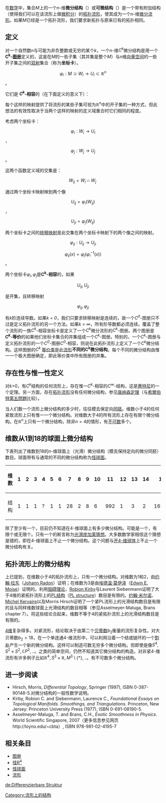 {{Link style|time=2015-12-11T06:12:16+00:00}}
在[[数学|数学]]中，集合''M''上的一个''n''-维'''微分结构'''（{{lang|en|differential structure}}）或'''可微结构'''（{{lang|en|differentiable structure}}）是一个带有附加结构（使得我们可以在该流形上做[[微积分|微积分]]）的[[拓扑流形|拓扑流形]]，使其成为一个''n''-维[[微分流形|微分流形]]。如果''M''已经是一个拓扑流形，我们要求新拓扑与原来已有的拓扑相同。

==定义==

对一个自然数''n''与可能为非负整数或无穷的某个''k''，一个''n''-维''C<sup>k</sup>''微分结构是用一个'''C<sup>k</sup>-[[图册_(拓扑学)|图册]]'''定义的，这是在''M''的一些子集（其并集是整个''M''）与''n''维[[向量空间|向量空间]]的一些开子集之间的[[双射|双射]]集合（称为'''坐标卡'''）。

:<math>\varphi_{i}: M\supset W_{i}\rightarrow U_{i}\subset\mathbb{R}^{n}</math>。

它们是 ''' ''C<sup>k</sup>''-相容'''的（在下面定义的意义下）：

每个这样的映射提供了将流形的某些子集可视为<math>\mathbb{R}^{n}</math>中的开子集的一种方式，但此想法的有效性取决于当两个这样的映射的定义域重合时它们相同的程度。

考虑两个坐标卡：

:<math>\varphi_{i}:W_{i}\rightarrow U_{i}</math>，
:<math>\varphi_{j}:W_{j}\rightarrow U_{j}</math>。

这两个函数定义域的交集是：

:<math>W_{ij}=W_{i}\cap W_{j}\;</math>

通过两个坐标卡映射映到两个像

:<math>U_{ij}=\varphi_{i}\left(W_{ij}\right)</math>，
:<math>U_{ji}=\varphi_{j}\left(W_{ij}\right)</math>

两个坐标卡之间的[[转移映射|转移映射]]是此交集在两个坐标卡映射下的两个像之间的映射。

:<math>\varphi_{ij}:U_{ij}\rightarrow U_{ji}</math>

:<math>\varphi_{ij}(x)=\varphi_{j}\left(\varphi_{i}^{-1}\left(x\right)\right)</math>。

两个坐标卡<math>\varphi_{i},\,\varphi_{j}</math>是'''C<sup>k</sup>-相容'''的，如果

:<math>U_{ij},\, U_{ji}</math>

是开集，且转移映射

:<math>\varphi_{ij},\,\varphi_{ji}</math>

有''k''阶连续导数。如果''k = 0''，我们只要求转移映射是连续的，故一个''C<sup>0</sup>''-图册只不过是定义拓扑流形的另一个方法。如果''k'' = ∞，所有阶导数都必须连续。覆盖了整个流形的一族''C<sup>k</sup>''-相容坐标卡是定义了一个''C<sup>k</sup>''微分流形的''C<sup>k</sup>''-图册。两个图册是 ''' ''C<sup>k</sup>''-等价'''的如果他们坐标卡集合的并集组成一个''C<sup>k</sup>''-图册。特别的，一个''C<sup>k</sup>''-图册与定义拓扑流形的一个''C<sup>0</sup>''-图册''C<sup>0</sup>''-相容，则说在此拓扑流形上定义了一个''C<sup>k</sup>''微分结构。这样图册的''C<sup>k</sup>'' [[等价类|等价类]]是此[[流形|流形]]'''不同的C<sup>k</sup>微分结构'''。每个不同的微分结构由惟一一个极大图册确定，即此等价类中所有图册的并集。 

==存在性与惟一性定义==

对''k''>0，有''C''<sup>''k''</sup>结构的任何流形上，存在惟一''C''<sup>''k''</sup>-相容的''C''<sup>∞</sup>-结构，这是[[哈斯勒·惠特尼|惠特尼]]的一个定理。另一方面，存在[[拓扑流形|拓扑流形]]没有任何微分结构，参见[[唐纳森定理|唐纳森定理]]（与[[希爾伯特第五問題|希爾伯特第五問題]]比较）。

当人们数一个流形上微分结构的多少时，往往模去保定向[[同胚|同胚]]。维数小于4的任何紧致流形上只有惟一一个微分结构。对维数大于4的所有流形上存在有限个微分结构。在<math>\mathbb{R}^{n}</math>上只有一个微分结构，除非<math>n = 4</math>的情形，有[[不可数|不可数]]多个。

==维数从1到18的球面上微分结构==

下表列出了维数到18的<math>n</math>-维球面上（光滑）微分结构（模去保持定向的微分同胚）数目。球面带有与通常的不同的微分结构称为[[怪球面|怪球面]]。

{| class="wikitable"
|-
! 维数
| 1 || 2 || 3 || 4 || 5 || 6 || 7 || 8 || 9 || 10 || 11 || 12 || 13 || 14 || 15 || 16 || 17 || 18 
|-
!结构
| 1 || 1 || 1 || ? || 1 || 1 || 28 || 2 || 8 || 6 || 992 || 1 || 3 || 2 || 16256 || 2 || 16 || 16
|}

除了至少有一个，目前仍不知道在4-维球面上有多少微分结构。可能是一个，有限个或无限个。只有一个的断言称为[[庞加莱猜想|光滑庞加莱猜想]]。大多数数学家相信这个猜想是错的，即在4-维球面上不止一个微分结构。这个问题与[[怪R4|开4-维球体]]上不止一个微分结构有关。

==拓扑流形上的微分结构==

上已提到，在维数小于4的拓扑流形上，只有一个微分结构。对维数为1和2，由[[约翰·拉东|约翰·拉东]]（[[:en:Johann_Radon|Johann Radon]]）证明；在维数为3是由[[埃德温·莫伊泽|埃德温·莫伊泽]]（[[:en:Edwin_E._Moise|Edwin E. Moise]]）证明的。利用[[阻碍理论|阻碍理论]]，[[:en:Robion_Kirby|Robion Kirby]]与Laurent Siebenmann证明了大于4维的紧拓扑流形上的[[PL结构|PL结构]]（[[:en:PL_structure|PL structure]]）数目是有限的。[[约翰·米尔诺|约翰·米尔诺]]、[[:en:Michel_Kervaire|Michel Kervaire]]以及Morris Hirsch证明了一个紧PL流形上的光滑结构数目是有限的且与同样维数球面上光滑结构的数目相等（参见Asselmeyer-Maluga, Brans chapter 7）。将这些结论合起来，维数不等于4的紧拓扑流形上的光滑结构数目是有限的。

[[4维流形|4维]]复杂得多。对紧流形，结论取决于由第二个[[贝蒂数|贝蒂数]]<math>b_2</math>衡量的流形复杂性。对大贝蒂数<math>b_2>18</math>，在一个单连通4-维流形中，可以利用沿着一个结或链环的一个[[割补理论|割补]]产生一个新的微分结构。这样可以制造可数无穷多个微分结构。但即使是像<math>S^4, S^2\times S^2, {\mathbb C}P^2,..</math>。之类的简单空间，仍然不知道其它微分结构的构造。对非紧4-维流形有许多例子比如<math>{\mathbb R}^4,S^3\times {\mathbb R},M^3\setminus\{*\},..</math>。有不可数多个微分结构。

== 进一步阅读 ==
{{refbegin}}
* Hirsch, Morris, ''Differential Topology'', Springer (1997), ISBN 0-387-90148-5.对微分结构的一般性数学说明。
* Kirby, Robion C. and Siebenmann, Laurence C., ''Foundational Essays on Topological Manifolds. Smoothings, and Triangulations''.  Princeton, New Jersey: Princeton University Press (1977), ISBN 0-691-08190-5.
* Asselmeyer-Maluga, T. and Brans, C.H., ''Exotic Smoothness in Physics''. World Scientific Singapore, 2007（更多信息参见网页http://loyno.edu/~cbta）{{dead link|date=2018年2月 |bot=InternetArchiveBot |fix-attempted=yes }}, ISBN 978-981-02-4195-7
{{refend}}

==相关条目==

*[[图册_(拓扑学)|图册]]
*[[怪R4|怪R<sup>4</sup>]]
*[[怪球面|怪球面]]
*[[流形|流形]]

[[Category:流形上的结构|Category:流形上的结构]]

[[de:Differenzierbare_Struktur|de:Differenzierbare Struktur]]
